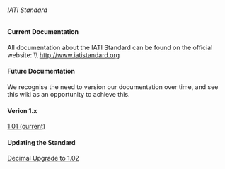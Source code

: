 ====== IATI Standard ======

==== Current Documentation ====
All documentation about the IATI Standard can be found on the official website: \\
http://www.iatistandard.org

==== Future Documentation ====
We recognise the need to version our documentation over time, and see this wiki as an opportunity to achieve this. 

====Verion 1.x====

[[standard:documentation:1.0:start|1.01 (current)]]


====Updating the Standard====
[[standard:documentation:1.02:start|Decimal Upgrade to 1.02]]